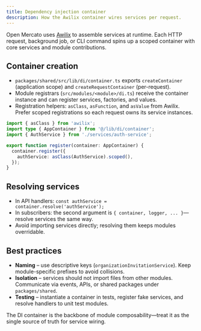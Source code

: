```yaml
---
title: Dependency injection container
description: How the Awilix container wires services per request.
---
```


Open Mercato uses [Awilix](https://github.com/jeffijoe/awilix) to assemble services at runtime. Each HTTP request, background job, or CLI command spins up a scoped container with core services and module contributions.

## Container creation

- `packages/shared/src/lib/di/container.ts` exports `createContainer` (application scope) and `createRequestContainer` (per-request).
- Module registrars (`src/modules/<module>/di.ts`) receive the container instance and can register services, factories, and values.
- Registration helpers: `asClass`, `asFunction`, and `asValue` from Awilix. Prefer scoped registrations so each request owns its service instances.

```ts title="packages/core/src/modules/auth/di.ts"
import { asClass } from 'awilix';
import type { AppContainer } from '@/lib/di/container';
import { AuthService } from './services/auth-service';

export function register(container: AppContainer) {
  container.register({
    authService: asClass(AuthService).scoped(),
  });
}
```

## Resolving services

- In API handlers: `const authService = container.resolve('authService');`
- In subscribers: the second argument is `{ container, logger, ... }`—resolve services the same way.
- Avoid importing services directly; resolving them keeps modules overridable.

## Best practices

- **Naming** – use descriptive keys (`organizationInvitationService`). Keep module-specific prefixes to avoid collisions.
- **Isolation** – services should not import files from other modules. Communicate via events, APIs, or shared packages under `packages/shared`.
- **Testing** – instantiate a container in tests, register fake services, and resolve handlers to unit test modules.

The DI container is the backbone of module composability—treat it as the single source of truth for service wiring.
